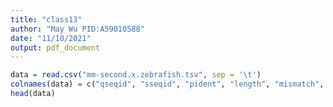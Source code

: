 ```yaml
---
title: "class13"
author: "May Wu PID:A59010588"
date: "11/10/2021"
output: pdf_document
---
```


```r
data = read.csv("mm-second.x.zebrafish.tsv", sep = '\t')
colnames(data) = c("qseqid", "sseqid", "pident", "length", "mismatch", "gapopen", "qstart", "qend", "sstart", "send", "evalue", "bitscore")
head(data)

```




